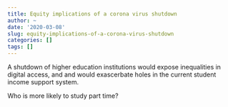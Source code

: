 ```yaml
---
title: Equity implications of a corona virus shutdown
author: ~
date: '2020-03-08'
slug: equity-implications-of-a-corona-virus-shutdown
categories: []
tags: []
---
```


A shutdown of higher education institutions would expose inequalities in digital access, and and would exascerbate holes in the current student income support system.

Who is more likely to study part time?